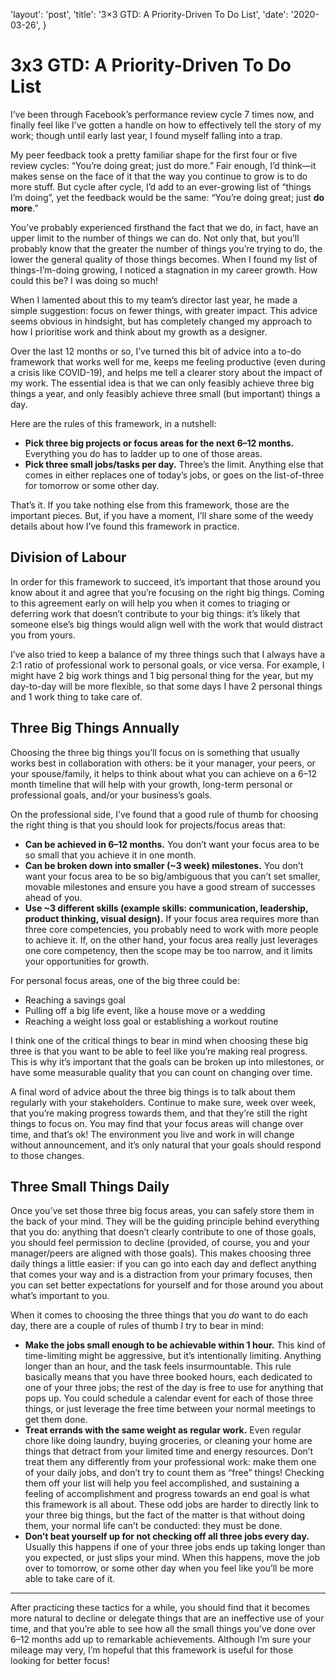   'layout': 'post',
  'title': '3×3 GTD: A Priority-Driven To Do List',
  'date': '2020-03-26',
}

# 3x3 GTD: A Priority-Driven To Do List
I’ve been through Facebook’s performance review cycle 7 times now, and finally feel like I’ve gotten a handle on how to effectively tell the story of my work; though until early last year, I found myself falling into a trap.

My peer feedback took a pretty familiar shape for the first four or five review cycles: “You’re doing great; just do more.” Fair enough, I’d think—it makes sense on the face of it that the way you continue to grow is to do more stuff. But cycle after cycle, I’d add to an ever-growing list of “things I’m doing”, yet the feedback would be the same: “You’re doing great; just **do more**.”

You’ve probably experienced firsthand the fact that we do, in fact, have an upper limit to the number of things we can do. Not only that, but you’ll probably know that the greater the number of things you’re trying to do, the lower the general quality of those things becomes. When I found my list of things-I’m-doing growing, I noticed a stagnation in my career growth. How could this be? I was doing so much!

When I lamented about this to my team’s director last year, he made a simple suggestion: focus on fewer things, with greater impact. This advice seems obvious in hindsight, but has completely changed my approach to how I prioritise work and think about my growth as a designer.

Over the last 12 months or so, I’ve turned this bit of advice into a to-do framework that works well for me, keeps me feeling productive (even during a crisis like COVID-19), and helps me tell a clearer story about the impact of my work. The essential idea is that we can only feasibly achieve three big things a year, and only feasibly achieve three small (but important) things a day. 

Here are the rules of this framework, in a nutshell: 

- **Pick three big projects or focus areas for the next 6–12 months.** Everything you do has to ladder up to one of those areas.
- **Pick three small jobs/tasks per day.** Three’s the limit. Anything else that comes in either replaces one of today’s jobs, or goes on the list-of-three for tomorrow or some other day.

That’s it. If you take nothing else from this framework, those are the important pieces. But, if you have a moment, I’ll share some of the weedy details about how I’ve found this framework in practice.

## Division of Labour
In order for this framework to succeed, it’s important that those around you know about it and agree that you’re focusing on the right big things. Coming to this agreement early on will help you when it comes to triaging or deferring work that doesn’t contribute to your big things: it’s likely that someone else’s big things would align well with the work that would distract you from yours.

I’ve also tried to keep a balance of my three things such that I always have a 2:1 ratio of professional work to personal goals, or vice versa. For example, I might have 2 big work things and 1 big personal thing for the year, but my day-to-day will be more flexible, so that some days I have 2 personal things and 1 work thing to take care of.

## Three Big Things Annually
Choosing the three big things you’ll focus on is something that usually works best in collaboration with others: be it your manager, your peers, or your spouse/family, it helps to think about what you can achieve on a 6–12 month timeline that will help with your growth, long-term personal or professional goals, and/or your business’s goals.

On the professional side, I’ve found that a good rule of thumb for choosing the right thing is that you should look for projects/focus areas that:

- **Can be achieved in 6–12 months.** You don’t want your focus area to be so small that you achieve it in one month.
- **Can be broken down into smaller (~3 week) milestones.** You don’t want your focus area to be so big/ambiguous that you can’t set smaller, movable milestones and ensure you have a good stream of successes ahead of you.
- **Use ~3 different skills (example skills: communication, leadership, product thinking, visual design).** If your focus area requires more than three core competencies, you probably need to work with more people to achieve it. If, on the other hand, your focus area really just leverages one core competency, then the scope may be too narrow, and it limits your opportunities for growth.

For personal focus areas, one of the big three could be:

- Reaching a savings goal
- Pulling off a big life event, like a house move or a wedding
- Reaching a weight loss goal or establishing a workout routine

I think one of the critical things to bear in mind when choosing these big three is that you want to be able to feel like you’re making real progress. This is why it’s important that the goals can be broken up into milestones, or have some measurable quality that you can count on changing over time.

A final word of advice about the three big things is to talk about them regularly with your stakeholders. Continue to make sure, week over week, that you’re making progress towards them, and that they’re still the right things to focus on. You may find that your focus areas will change over time, and that’s ok! The environment you live and work in will change without announcement, and it’s only natural that your goals should respond to those changes.

## Three Small Things Daily
Once you’ve set those three big focus areas, you can safely store them in the back of your mind. They will be the guiding principle behind everything that you do: anything that doesn’t clearly contribute to one of those goals, you should feel permission to decline (provided, of course, you and your manager/peers are aligned with those goals). This makes choosing three daily things a little easier: if you can go into each day and deflect anything that comes your way and is a distraction from your primary focuses, then you can set better expectations for yourself and for those around you about what’s important to you.

When it comes to choosing the three things that you _do_ want to do each day, there are a couple of rules of thumb I try to bear in mind:

- **Make the jobs small enough to be achievable within 1 hour.** This kind of time-limiting might be aggressive, but it’s intentionally limiting. Anything longer than an hour, and the task feels insurmountable. This rule basically means that you have three booked hours, each dedicated to one of your three jobs; the rest of the day is free to use for anything that pops up. You could schedule a calendar event for each of those three things, or just leverage the free time between your normal meetings to get them done.
- **Treat errands with the same weight as regular work.** Even regular chore like doing laundry, buying groceries, or cleaning your home are things that detract from your limited time and energy resources. Don’t treat them any differently from your professional work: make them one of your daily jobs, and don’t try to count them as “free” things! Checking them off your list will help you feel accomplished, and sustaining a feeling of accomplishment and progress towards an end goal is what this framework is all about. These odd jobs are harder to directly link to your three big things, but the fact of the matter is that without doing them, your normal life can’t be conducted: they must be done.
- **Don’t beat yourself up for not checking off all three jobs every day.** Usually this happens if one of your three jobs ends up taking longer than you expected, or just slips your mind. When this happens, move the job over to tomorrow, or some other day when you feel like you’ll be more able to take care of it.

***

After practicing these tactics for a while, you should find that it becomes more natural to decline or delegate things that are an ineffective use of your time, and that you’re able to see how all the small things you’ve done over 6–12 months add up to remarkable achievements. Although I’m sure your mileage may very, I’m hopeful that this framework is useful for those looking for better focus!

